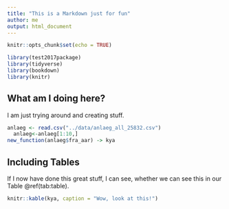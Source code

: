 ```yaml
---
title: "This is a Markdown just for fun"
author: me
output: html_document
---
```


```r
knitr::opts_chunk$set(echo = TRUE)
```

```r
library(test2017package)
library(tidyverse)
library(bookdown)
library(knitr)
```


## What am I doing here?
I am just trying around and creating stuff.

```r
anlaeg <- read.csv("../data/anlaeg_all_25832.csv") 
  anlaeg<-anlaeg[1:10,]
new_function(anlaeg$fra_aar) -> kya
```

## Including Tables

If I now have done this great stuff, I can see, whether we can see this in our Table \@ref(tab:table).

```r
knitr::kable(kya, caption = "Wow, look at this!")
```

